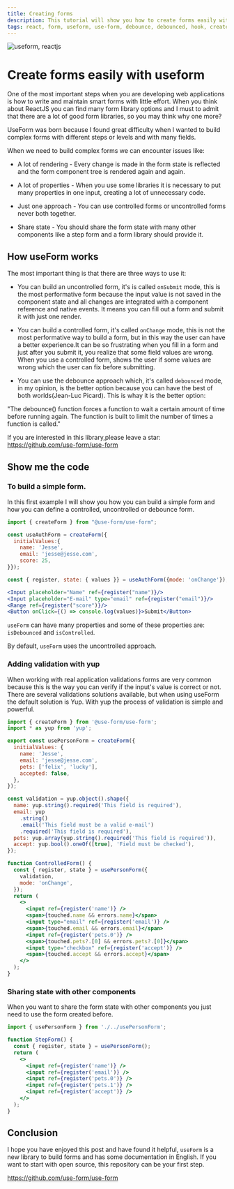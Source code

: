 ```yaml
---
title: Creating forms
description: This tutorial will show you how to create forms easily with useform.
tags: react, form, useform, use-form, debounce, debounced, hook, create, creating-a-form, html
---
```


![useform, reactjs](https://res.cloudinary.com/practicaldev/image/fetch/s--SOHJ-nn6--/c_imagga_scale,f_auto,fl_progressive,h_420,q_auto,w_1000/https://dev-to-uploads.s3.amazonaws.com/i/a0qtwoo6xz02au5p958w.png)

# Create forms easily with useform

One of the most important steps when you are developing web applications is how to write and maintain smart forms with little effort.
When you think about ReactJS you can find many form library options and I must to admit that there are a lot of good form libraries, so you may think why one more?

UseForm was born because I found great difficulty when I wanted to build complex forms with different steps or levels and with many fields.

When we need to build complex forms we can encounter issues like:

- A lot of rendering - Every change is made in the form state is reflected and the form component tree is rendered again and again.

- A lot of properties - When you use some libraries it is necessary to put many properties in one input, creating a lot of unnecessary code.

- Just one approach - You can use controlled forms or uncontrolled forms never both together.

- Share state - You should share the form state with many other components like a step form and a form library should provide it.

## How useForm works

The most important thing is that there are three ways to use it:

- You can build an uncontrolled form, it's is called `onSubmit` mode, this is the most performative form because the input value is not saved in the component state and all changes are integrated with a component reference and native events. It means you can fill out a form and submit it with just one render.

- You can build a controlled form, it's called `onChange` mode, this is not the most performative way to build a form, but in this way the user can have a better experience.It can be so frustrating when you fill in a form and just after you submit it, you realize that some field values are wrong. When you use a controlled form, shows the user if some values are wrong which the user can fix before submitting.

- You can use the debounce approach which, it's called `debounced` mode, in my opinion, is the better option because you can have the best of both worlds(Jean-Luc Picard). This is whay it is the better option:

"The debounce() function forces a function to wait a certain amount of time before running again. The function is built to limit the number of times a function is called."

If you are interested in this library,please leave a star: https://github.com/use-form/use-form

## Show me the code

### To build a simple form.

In this first example I will show you how you can build a simple form and how you can define a controlled, uncontrolled or debounce form.

```jsx
import { createForm } from "@use-form/use-form";

const useAuthForm = createForm({
  initialValues:{
    name: 'Jesse',
    email: 'jesse@jesse.com',
    score: 25,
}});

const { register, state: { values }} = useAuthForm({mode: 'onChange'});

<Input placeholder="Name" ref={register("name")}/>
<Input placeholder="E-mail" type="email" ref={register("email")}/>
<Range ref={register("score")}/>
<Button onClick={() => console.log(values)}>Submit</Button>
```

`useForm` can have many properties and some of these properties are: `isDebounced` and `isControlled`.

By default, `useForm` uses the uncontrolled approach.

### Adding validation with yup

When working with real application validations forms are very common because this is the way you can verify if the input's value is correct or not. There are several validations solutions available, but when using useForm the default solution is Yup. With yup the process of validation is simple and powerful.

```jsx
import { createForm } from '@use-form/use-form';
import * as yup from 'yup';

export const usePersonForm = createForm({
  initialValues: {
    name: 'Jesse',
    email: 'jesse@jesse.com',
    pets: ['felix', 'lucky'],
    accepted: false,
  },
});

const validation = yup.object().shape({
  name: yup.string().required('This field is required'),
  email: yup
    .string()
    .email('This field must be a valid e-mail')
    .required('This field is required'),
  pets: yup.array(yup.string().required('This field is required')),
  accept: yup.bool().oneOf([true], 'Field must be checked'),
});

function ControlledForm() {
  const { register, state } = usePersonForm({
    validation,
    mode: 'onChange',
  });
  return (
    <>
      <input ref={register('name')} />
      <span>{touched.name && errors.name}</span>
      <input type="email" ref={register('email')} />
      <span>{touched.email && errors.email}</span>
      <input ref={register('pets.0')} />
      <span>{touched.pets?.[0] && errors.pets?.[0]}</span>
      <input type="checkbox" ref={register('accept')} />
      <span>{touched.accept && errors.accept}</span>
    </>
  );
}
```

### Sharing state with other components

When you want to share the form state with other components you just need to use the form created before.

```jsx
import { usePersonForm } from './../usePersonForm';

function StepForm() {
  const { register, state } = usePersonForm();
  return (
    <>
      <input ref={register('name')} />
      <input ref={register('email')} />
      <input ref={register('pets.0')} />
      <input ref={register('pets.1')} />
      <input ref={register('accept')} />
    </>
  );
}
```

## Conclusion

I hope you have enjoyed this post and have found it helpful, `useForm` is a new library to build forms and has some documentation in English. If you want to start with open source, this repository can be your first step.

https://github.com/use-form/use-form

